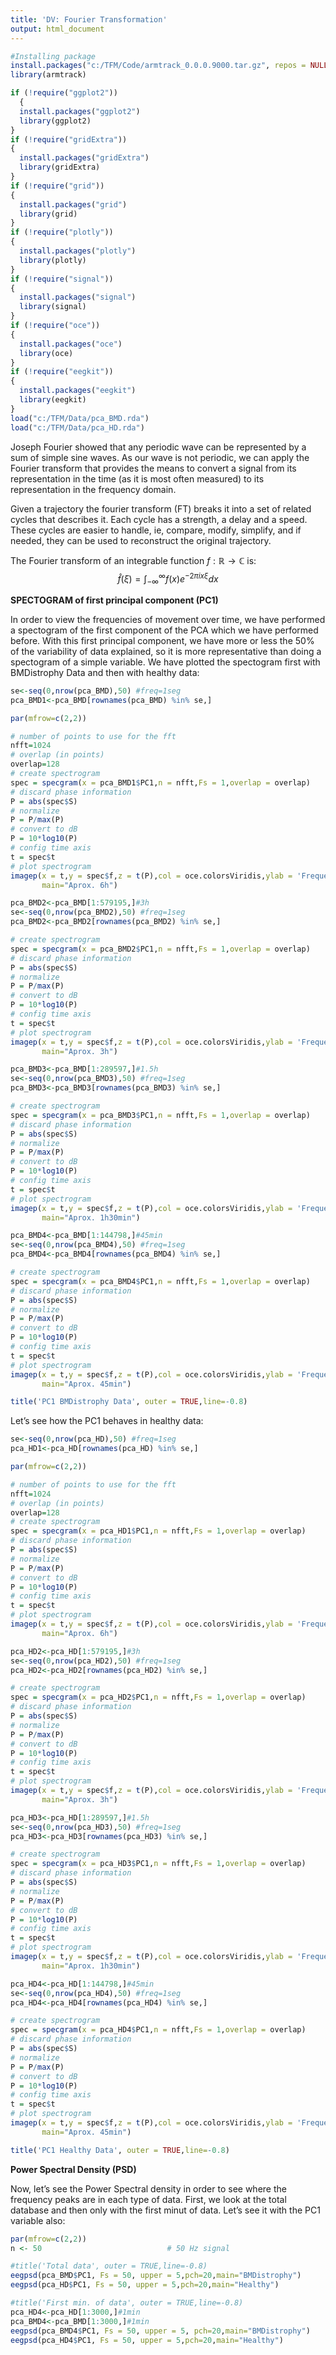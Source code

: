 ```yaml
---
title: 'DV: Fourier Transformation'
output: html_document
---
```


```r
#Installing package
install.packages("c:/TFM/Code/armtrack_0.0.0.9000.tar.gz", repos = NULL, type = "source")
library(armtrack)

if (!require("ggplot2"))
  {
  install.packages("ggplot2")
  library(ggplot2)
}
if (!require("gridExtra"))
{
  install.packages("gridExtra")
  library(gridExtra)
}
if (!require("grid"))
{
  install.packages("grid")
  library(grid)
}
if (!require("plotly"))
{
  install.packages("plotly")
  library(plotly)
}
if (!require("signal"))
{
  install.packages("signal")
  library(signal)
}
if (!require("oce"))
{
  install.packages("oce")
  library(oce)
}
if (!require("eegkit"))
{
  install.packages("eegkit")
  library(eegkit)
}
load("c:/TFM/Data/pca_BMD.rda")
load("c:/TFM/Data/pca_HD.rda")
```

Joseph Fourier showed that any periodic wave can be represented by a sum of simple sine waves. As our wave is not periodic, we can apply the Fourier transform that provides the means to convert a signal from its representation in the time (as it is most often measured) to its representation in the frequency domain.

Given a trajectory the fourier transform (FT) breaks it into a set of related cycles that describes it. Each cycle has a strength, a delay and a speed. These cycles are easier to handle, ie, compare, modify, simplify, and if needed, they can be used to reconstruct the original trajectory.

The Fourier transform of an integrable function $f:\mathbb{R}\rightarrow\mathbb{C}$ is:
$$
\hat{f}(\xi)=\int_{-\infty}^{\infty}f(x)e^{-2\pi ix\xi}dx 
$$

**SPECTOGRAM of first principal component (PC1)**

In order to view the frequencies of movement over time, we have performed a spectogram of the first component of the PCA which we have performed before. With this first principal component, we have more or less the 50% of the variability of data explained, so it is more representative than doing a spectogram of a simple variable. We have plotted the spectogram first with BMDistrophy Data and then with healthy data:

```r
se<-seq(0,nrow(pca_BMD),50) #freq=1seg
pca_BMD1<-pca_BMD[rownames(pca_BMD) %in% se,]

par(mfrow=c(2,2))

# number of points to use for the fft
nfft=1024
# overlap (in points)
overlap=128
# create spectrogram
spec = specgram(x = pca_BMD1$PC1,n = nfft,Fs = 1,overlap = overlap)
# discard phase information
P = abs(spec$S)
# normalize
P = P/max(P)
# convert to dB
P = 10*log10(P)
# config time axis
t = spec$t
# plot spectrogram
imagep(x = t,y = spec$f,z = t(P),col = oce.colorsViridis,ylab = 'Frequency [Hz]',xlab = 'Time [s]',drawPalette = T,decimate = F,
       main="Aprox. 6h")

pca_BMD2<-pca_BMD[1:579195,]#3h
se<-seq(0,nrow(pca_BMD2),50) #freq=1seg
pca_BMD2<-pca_BMD2[rownames(pca_BMD2) %in% se,]

# create spectrogram
spec = specgram(x = pca_BMD2$PC1,n = nfft,Fs = 1,overlap = overlap)
# discard phase information
P = abs(spec$S)
# normalize
P = P/max(P)
# convert to dB
P = 10*log10(P)
# config time axis
t = spec$t
# plot spectrogram
imagep(x = t,y = spec$f,z = t(P),col = oce.colorsViridis,ylab = 'Frequency [Hz]',xlab = 'Time [s]',drawPalette = T,decimate = F,
       main="Aprox. 3h")

pca_BMD3<-pca_BMD[1:289597,]#1.5h
se<-seq(0,nrow(pca_BMD3),50) #freq=1seg
pca_BMD3<-pca_BMD3[rownames(pca_BMD3) %in% se,]

# create spectrogram
spec = specgram(x = pca_BMD3$PC1,n = nfft,Fs = 1,overlap = overlap)
# discard phase information
P = abs(spec$S)
# normalize
P = P/max(P)
# convert to dB
P = 10*log10(P)
# config time axis
t = spec$t
# plot spectrogram
imagep(x = t,y = spec$f,z = t(P),col = oce.colorsViridis,ylab = 'Frequency [Hz]',xlab = 'Time [s]',drawPalette = T,decimate = F,
       main="Aprox. 1h30min")

pca_BMD4<-pca_BMD[1:144798,]#45min
se<-seq(0,nrow(pca_BMD4),50) #freq=1seg
pca_BMD4<-pca_BMD4[rownames(pca_BMD4) %in% se,]

# create spectrogram
spec = specgram(x = pca_BMD4$PC1,n = nfft,Fs = 1,overlap = overlap)
# discard phase information
P = abs(spec$S)
# normalize
P = P/max(P)
# convert to dB
P = 10*log10(P)
# config time axis
t = spec$t
# plot spectrogram
imagep(x = t,y = spec$f,z = t(P),col = oce.colorsViridis,ylab = 'Frequency [Hz]',xlab = 'Time [s]',drawPalette = T,decimate = F,
       main="Aprox. 45min")

title('PC1 BMDistrophy Data', outer = TRUE,line=-0.8)
```

Let's see how the PC1 behaves in healthy data:
```r
se<-seq(0,nrow(pca_HD),50) #freq=1seg
pca_HD1<-pca_HD[rownames(pca_HD) %in% se,]

par(mfrow=c(2,2))

# number of points to use for the fft
nfft=1024
# overlap (in points)
overlap=128
# create spectrogram
spec = specgram(x = pca_HD1$PC1,n = nfft,Fs = 1,overlap = overlap)
# discard phase information
P = abs(spec$S)
# normalize
P = P/max(P)
# convert to dB
P = 10*log10(P)
# config time axis
t = spec$t
# plot spectrogram
imagep(x = t,y = spec$f,z = t(P),col = oce.colorsViridis,ylab = 'Frequency [Hz]',xlab = 'Time [s]',drawPalette = T,decimate = F,
       main="Aprox. 6h")

pca_HD2<-pca_HD[1:579195,]#3h
se<-seq(0,nrow(pca_HD2),50) #freq=1seg
pca_HD2<-pca_HD2[rownames(pca_HD2) %in% se,]

# create spectrogram
spec = specgram(x = pca_HD2$PC1,n = nfft,Fs = 1,overlap = overlap)
# discard phase information
P = abs(spec$S)
# normalize
P = P/max(P)
# convert to dB
P = 10*log10(P)
# config time axis
t = spec$t
# plot spectrogram
imagep(x = t,y = spec$f,z = t(P),col = oce.colorsViridis,ylab = 'Frequency [Hz]',xlab = 'Time [s]',drawPalette = T,decimate = F,
       main="Aprox. 3h")

pca_HD3<-pca_HD[1:289597,]#1.5h
se<-seq(0,nrow(pca_HD3),50) #freq=1seg
pca_HD3<-pca_HD3[rownames(pca_HD3) %in% se,]

# create spectrogram
spec = specgram(x = pca_HD3$PC1,n = nfft,Fs = 1,overlap = overlap)
# discard phase information
P = abs(spec$S)
# normalize
P = P/max(P)
# convert to dB
P = 10*log10(P)
# config time axis
t = spec$t
# plot spectrogram
imagep(x = t,y = spec$f,z = t(P),col = oce.colorsViridis,ylab = 'Frequency [Hz]',xlab = 'Time [s]',drawPalette = T,decimate = F,
       main="Aprox. 1h30min")

pca_HD4<-pca_HD[1:144798,]#45min
se<-seq(0,nrow(pca_HD4),50) #freq=1seg
pca_HD4<-pca_HD4[rownames(pca_HD4) %in% se,]

# create spectrogram
spec = specgram(x = pca_HD4$PC1,n = nfft,Fs = 1,overlap = overlap)
# discard phase information
P = abs(spec$S)
# normalize
P = P/max(P)
# convert to dB
P = 10*log10(P)
# config time axis
t = spec$t
# plot spectrogram
imagep(x = t,y = spec$f,z = t(P),col = oce.colorsViridis,ylab = 'Frequency [Hz]',xlab = 'Time [s]',drawPalette = T,decimate = F,
       main="Aprox. 45min")

title('PC1 Healthy Data', outer = TRUE,line=-0.8)
```

**Power Spectral Density (PSD)**

Now, let's see the Power Spectral density in order to see where the frequency peaks are in each type of data. First, we look at the total database and then only with the first minut of data. Let's see it with the PC1 variable also:

```r
par(mfrow=c(2,2))
n <- 50                            # 50 Hz signal

#title('Total data', outer = TRUE,line=-0.8)
eegpsd(pca_BMD$PC1, Fs = 50, upper = 5,pch=20,main="BMDistrophy")
eegpsd(pca_HD$PC1, Fs = 50, upper = 5,pch=20,main="Healthy")

#title('First min. of data', outer = TRUE,line=-0.8)
pca_HD4<-pca_HD[1:3000,]#1min
pca_BMD4<-pca_BMD[1:3000,]#1min
eegpsd(pca_BMD4$PC1, Fs = 50, upper = 5, pch=20,main="BMDistrophy")
eegpsd(pca_HD4$PC1, Fs = 50, upper = 5,pch=20,main="Healthy")
```

